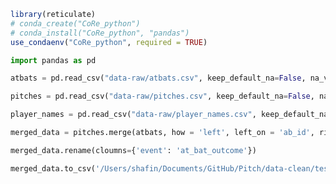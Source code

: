 
```r
library(reticulate)
# conda_create("CoRe_python")
# conda_install("CoRe_python", "pandas")
use_condaenv("CoRe_python", required = TRUE)
```

```python
import pandas as pd
```

```python
atbats = pd.read_csv("data-raw/atbats.csv", keep_default_na=False, na_values=[""])

pitches = pd.read_csv("data-raw/pitches.csv", keep_default_na=False, na_values=[""])

player_names = pd.read_csv("data-raw/player_names.csv", keep_default_na=False, na_values=[""])
```

```python
merged_data = pitches.merge(atbats, how = 'left', left_on = 'ab_id', right_on = 'ab_id')

merged_data.rename(cloumns={'event': 'at_bat_outcome'})

merged_data.to_csv('/Users/shafin/Documents/GitHub/Pitch/data-clean/test_clean.csv')
```


